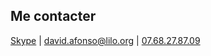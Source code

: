 ## Me contacter

[Skype](https://join.skype.com/invite/mfV3mpFXd72B) | [david.afonso@lilo.org](mailto:david.afonso@lilo.org) | [07.68.27.87.09](tel:0033768278709)
